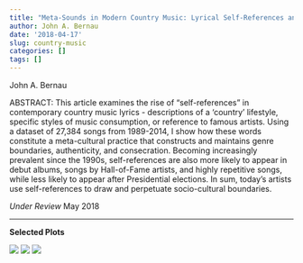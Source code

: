 ```yaml
---
title: "Meta-Sounds in Modern Country Music: Lyrical Self-References and Boundary Work 1989-2014"
author: John A. Bernau
date: '2018-04-17'
slug: country-music
categories: []
tags: []
---
```

John A. Bernau  
  
ABSTRACT: This article examines the rise of “self-references” in contemporary country music lyrics - descriptions of a ‘country’ lifestyle, specific styles of music consumption, or reference to famous artists. Using a dataset of 27,384 songs from 1989-2014, I show how these words constitute a meta-cultural practice that constructs and maintains genre boundaries, authenticity, and consecration. Becoming increasingly prevalent since the 1990s, self-references are also more likely to appear in debut albums, songs by Hall-of-Fame artists, and highly repetitive songs, while less likely to appear after Presidential elections. In sum, today’s artists use self-references to draw and perpetuate socio-cultural boundaries.  

*Under Review* May 2018

___

**Selected Plots**  

![](/research/cm_sr1.jpg)
![](/research/cm_sr2.jpg)
![](/research/cm_sr3.jpg)